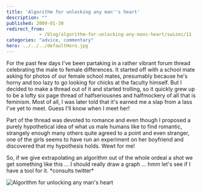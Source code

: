 ```yaml
---
title: 'Algorithm for unlocking any man''s heart'
description: ""
published: 2009-01-30
redirect_from: 
            - /blog/algorithm-for-unlocking-any-mans-heart/swizec/11
categories: "advice, commentary"
hero: ../../../defaultHero.jpg
---
```


For the past few days I've been partaking in a rather vibrant forum thread celebrating the male to female differences. It started off with a school mate asking for photos of our female school mates, presumably because he's horny and too lazy to go looking for chicks at the faculty himself. But I decided to make a thread out of it and started trolling, so it quickly grew up to be a lofty six page thread of halfseriousnes and halfmockery of all that is feminism. Most of all, I was later told that it's earned me a slap from a lass I've yet to meet. Guess I'll know when I meet her!

Part of the thread was devoted to romance and even though I proposed a purely hypothetical idea of what us male humans like to find romantic, strangely enough many others quite agreed to a point and even stranger, one of the girls seems to have run an experiment on her boyfriend and discovered that my hypothesis holds. Wewt for me!

So, if we give extrapolating an algorithm out of the whole ordeal a shot we get something like this ... I should really draw a graph ... hmm let's see if I have a tool for it. \*consults twitter\*

![Algorithm for unlocking any man's heart](http://swizec.com/images/collection/54.jpg "Algorithm for unlocking any man's heart")
